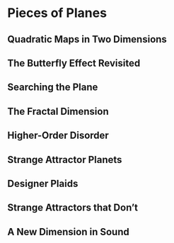 # Pieces of Planes

## Quadratic Maps in Two Dimensions 

## The Butterfly Effect Revisited 

## Searching the Plane 

## The Fractal Dimension 

## Higher-Order Disorder 

## Strange Attractor Planets

## Designer Plaids 

## Strange Attractors that Don't 

## A New Dimension in Sound 

